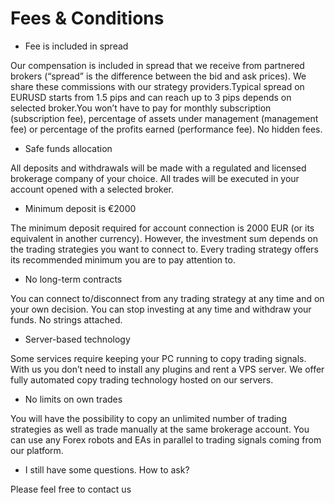 <div className="py-24 mx-auto prose">

# Fees &amp; Conditions

- Fee is included in spread

Our compensation is included in spread that we receive from partnered brokers (“spread” is the difference between the bid and ask prices). We share these commissions with our strategy providers.Typical spread on EURUSD starts from 1.5 pips and can reach up to 3 pips depends on selected broker.You won’t have to pay for monthly subscription (subscription fee), percentage of assets under management (management fee) or percentage of the profits earned (performance fee). No hidden fees.

- Safe funds allocation

All deposits and withdrawals will be made with a regulated and licensed brokerage company of your choice. All trades will be executed in your account opened with a selected broker.

- Minimum deposit is €2000

The minimum deposit required for account connection is 2000 EUR (or its equivalent in another currency). However, the investment sum depends on the trading strategies you want to connect to. Every trading strategy offers its recommended minimum you are to pay attention to.

- No long-term contracts

You can connect to/disconnect from any trading strategy at any time and on your own decision. You can stop investing at any time and withdraw your funds. No strings attached.

- Server-based technology

Some services require keeping your PC running to copy trading signals. With us you don’t need to install any plugins and rent a VPS server. We offer fully automated copy trading technology hosted on our servers.

- No limits on own trades

You will have the possibility to copy an unlimited number of trading strategies as well as trade manually at the same brokerage account. You can use any Forex robots and EAs in parallel to trading signals coming from our platform.

- I still have some questions. How to ask?

Please feel free to contact us

</div>

